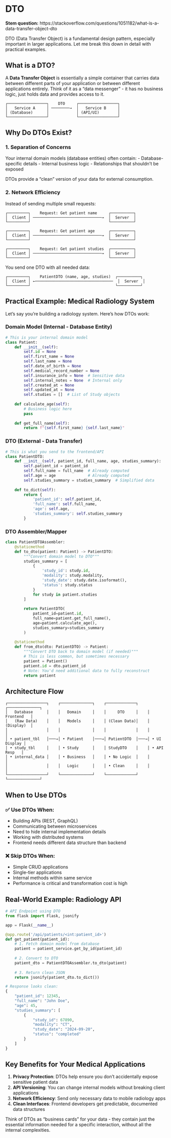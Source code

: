 # DTO

**Stem question:** https://stackoverflow.com/questions/1051182/what-is-a-data-transfer-object-dto


DTO (Data Transfer Object) is a fundamental design pattern, especially important in larger applications. Let me break this down in detail with practical examples.

## What is a DTO?

A **Data Transfer Object** is essentially a simple container that carries data between different parts of your application or between different applications entirely. Think of it as a "data messenger" - it has no business logic, just holds data and provides access to it.

```
┌─────────────────┐    DTO     ┌─────────────────┐
│   Service A     │ ────────→  │   Service B     │
│ (Database)      │            │ (API/UI)        │
└─────────────────┘            └─────────────────┘
```

## Why Do DTOs Exist?

### 1. **Separation of Concerns**
Your internal domain models (database entities) often contain:
- Database-specific details
- Internal business logic
- Relationships that shouldn't be exposed

DTOs provide a "clean" version of your data for external consumption.

### 2. **Network Efficiency**
Instead of sending multiple small requests:
```
┌─────────┐    Request: Get patient name     ┌──────────┐
│  Client │ ──────────────────────────────→  │  Server  │
└─────────┘                                  └──────────┘

┌─────────┐    Request: Get patient age      ┌──────────┐
│  Client │ ──────────────────────────────→  │  Server  │
└─────────┘                                  └──────────┘

┌─────────┐    Request: Get patient studies  ┌──────────┐
│  Client │ ──────────────────────────────→  │  Server  │
└─────────┘                                  └──────────┘
```

You send one DTO with all needed data:
```
┌─────────┐    PatientDTO (name, age, studies)  ┌──────────┐
│  Client │ ←──────────────────────────────────  │  Server  │
└─────────┘                                     └──────────┘
```

## Practical Example: Medical Radiology System

Let's say you're building a radiology system. Here's how DTOs work:

### Domain Model (Internal - Database Entity)
```python
# This is your internal domain model
class Patient:
    def __init__(self):
        self.id = None
        self.first_name = None
        self.last_name = None
        self.date_of_birth = None
        self.medical_record_number = None
        self.insurance_info = None  # Sensitive data
        self.internal_notes = None  # Internal only
        self.created_at = None
        self.updated_at = None
        self.studies = []  # List of Study objects
        
    def calculate_age(self):
        # Business logic here
        pass
    
    def get_full_name(self):
        return f"{self.first_name} {self.last_name}"
```

### DTO (External - Data Transfer)
```python
# This is what you send to the frontend/API
class PatientDTO:
    def __init__(self, patient_id, full_name, age, studies_summary):
        self.patient_id = patient_id
        self.full_name = full_name  # Already computed
        self.age = age              # Already computed
        self.studies_summary = studies_summary  # Simplified data
        
    def to_dict(self):
        return {
            'patient_id': self.patient_id,
            'full_name': self.full_name,
            'age': self.age,
            'studies_summary': self.studies_summary
        }
```

### DTO Assembler/Mapper
```python
class PatientDTOAssembler:
    @staticmethod
    def to_dto(patient: Patient) -> PatientDTO:
        """Convert domain model to DTO"""
        studies_summary = [
            {
                'study_id': study.id,
                'modality': study.modality,
                'study_date': study.date.isoformat(),
                'status': study.status
            }
            for study in patient.studies
        ]
        
        return PatientDTO(
            patient_id=patient.id,
            full_name=patient.get_full_name(),
            age=patient.calculate_age(),
            studies_summary=studies_summary
        )
    
    @staticmethod
    def from_dto(dto: PatientDTO) -> Patient:
        """Convert DTO back to domain model (if needed)"""
        # This is less common, but sometimes necessary
        patient = Patient()
        patient.id = dto.patient_id
        # Note: You'd need additional data to fully reconstruct
        return patient
```

## Architecture Flow

```
┌─────────────────┐    ┌──────────────┐    ┌─────────────┐    ┌──────────────┐
│   Database      │    │   Domain     │    │     DTO     │    │   Frontend   │
│   (Raw Data)    │    │   Models     │    │ (Clean Data)│    │   (Display)  │
│                 │    │              │    │             │    │              │
│ • patient_tbl   │───→│ • Patient    │───→│ PatientDTO  │───→│ • UI Display │
│ • study_tbl     │    │ • Study      │    │ StudyDTO    │    │ • API Resp   │
│ • internal_data │    │ • Business   │    │ • No Logic  │    │              │
│                 │    │   Logic      │    │ • Clean     │    │              │
└─────────────────┘    └──────────────┘    └─────────────┘    └──────────────┘
```

## When to Use DTOs

### ✅ **Use DTOs When:**
- Building APIs (REST, GraphQL)
- Communicating between microservices
- Need to hide internal implementation details
- Working with distributed systems
- Frontend needs different data structure than backend

### ❌ **Skip DTOs When:**
- Simple CRUD applications
- Single-tier applications
- Internal methods within same service
- Performance is critical and transformation cost is high

## Real-World Example: Radiology API

```python
# API Endpoint using DTO
from flask import Flask, jsonify

app = Flask(__name__)

@app.route('/api/patients/<int:patient_id>')
def get_patient(patient_id):
    # 1. Fetch domain model from database
    patient = patient_service.get_by_id(patient_id)
    
    # 2. Convert to DTO
    patient_dto = PatientDTOAssembler.to_dto(patient)
    
    # 3. Return clean JSON
    return jsonify(patient_dto.to_dict())

# Response looks clean:
{
    "patient_id": 12345,
    "full_name": "John Doe",
    "age": 45,
    "studies_summary": [
        {
            "study_id": 67890,
            "modality": "CT",
            "study_date": "2024-09-20",
            "status": "completed"
        }
    ]
}
```

## Key Benefits for Your Medical Applications

1. **Privacy Protection**: DTOs help ensure you don't accidentally expose sensitive patient data
2. **API Versioning**: You can change internal models without breaking client applications
3. **Network Efficiency**: Send only necessary data to mobile radiology apps
4. **Clean Interfaces**: Frontend developers get predictable, documented data structures

Think of DTOs as "business cards" for your data - they contain just the essential information needed for a specific interaction, without all the internal complexities.
